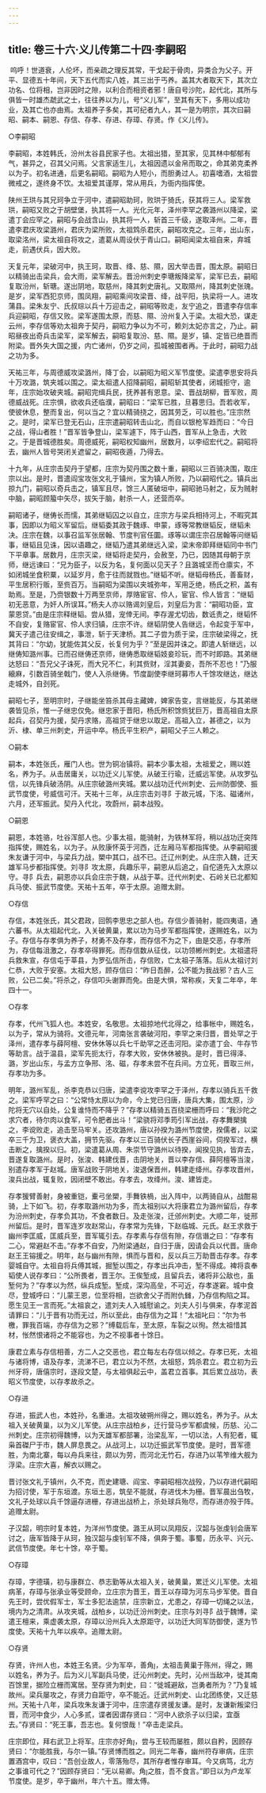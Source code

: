 ```yaml
---
---
---
```

title: 卷三十六·义儿传第二十四·李嗣昭
---

 呜呼！世道衰，人伦坏，而亲疏之理反其常，干戈起于骨肉，异类合为父子。开平、显德五十年间，天下五代而实八姓，其三出于丐养。盖其大者取天下，其次立功名、位将相，岂非因时之隙，以利合而相资者邪！唐自号沙陀，起代北，其所与俱皆一时雄杰虣武之士，往往养以为儿，号“义儿军”，至其有天下，多用以成功业，及其亡也亦由焉。太祖养子多矣，其可纪者九人，其一是为明宗，其次曰嗣昭、嗣本、嗣恩、存信、存孝、存进、存璋、存贤。作《义儿传》。

○李嗣昭

李嗣昭，本姓韩氏，汾州太谷县民家子也。太祖出猎，至其家，见其林中郁郁有气，甚异之，召其父问焉。父言家适生儿，太祖因遗以金帛而取之，命其弟克柔养以为子。初名进通，后更名嗣昭。嗣昭为人短小，而胆勇过人。初喜嗜酒，太祖尝微戒之，遂终身不饮。太祖爱其谨厚，常从用兵，为衙内指挥使。

陕州王珙与其兄珂争立于河中，遣嗣昭助珂，败珙于猗氏，获其将三人。梁军救珙，嗣昭又败之于胡壁堡，执其将一人。光化元年，泽州李罕之袭潞州以降梁，梁遣丁会应罕之，嗣昭与会战含山，执其将一人，斩首三千级，遂取泽州。二年，晋遣李君庆攻梁潞州，君庆为梁所败，太祖鸩杀君庆，嗣昭攻克之。三年，出山东，取梁洺州，梁太祖自将攻之，遣葛从周设伏于青山口。嗣昭闻梁太祖自来，弃城走，前遇伏兵，因大败。

天复元年，梁破河中，执王珂，取晋、绛、慈、隰，因大举击晋，围太原。嗣昭日以精骑出击梁兵，会大雨，梁军解去。晋汾州刺史李瑭叛降梁军，梁军已去，嗣昭复取汾州，斩瑭。遂出阴地，取慈州，降其刺史唐礼。又取隰州，降其刺史张瑰。是岁，梁军西犯京师，围凤翔，嗣昭乘间攻梁晋、绛，战平阳，执梁将一人。进攻蒲县。梁朱友宁、氏叔琮以兵十万迎击之，嗣昭等败走，友宁追之，晋遣李存信率兵迎嗣昭，存信又败。梁军遂围太原，而慈、隰、汾州复入于梁。太祖大恐，谋走云州，李存信等劝太祖奔于契丹，嗣昭力争以为不可，赖刘太妃亦言之，乃止。嗣昭昼夜出奇兵击梁军，梁军解去，嗣昭复取汾、慈、隰。是岁，镇、定皆已绝晋而附梁。晋外失大国之援，内亡诸州，仍岁之间，孤城被围者再。于此时，嗣昭力战之功为多。

天祐三年，与周德威攻梁潞州，降丁会，以嗣昭为昭义军节度使。梁遣李思安将兵十万攻潞，筑夹城以围之。梁太祖遣人招降嗣昭，嗣昭斩其使者，闭城拒守，逾年，庄宗始攻破夹城。嗣昭完缉兵民，抚养甚有恩意。梁、晋战胡柳，晋军败，周德威战死。庄宗惧，欲收兵还临濮，嗣昭曰：“梁军已胜，旦暮思归。吾若收军，使彼休息，整而复出，何以当之？宜以精骑挠之，因其劳乏，可以胜也。”庄宗然之。是时，梁军已登无石山，庄宗遣嗣昭转击山北，而自以银枪军趋而曰：“今日之战，得山者胜！”晋军皆争登山，梁军遽下，阵于山西，晋军从上急击，大败之。于是晋城德胜矣。周德威死，嗣昭权知幽州，居数月，以李绍宏代之。嗣昭将去，幽州人皆号哭闭关遮留之，嗣昭夜遁，乃得去。

十九年，从庄宗击契丹于望都，庄宗为契丹围之数十重，嗣昭以三百骑决围，取庄宗以出。是时，晋遣阎宝攻张文礼于镇州，宝为镇人所败，乃以嗣昭代之。镇兵出掠九门，嗣昭以奇兵击之，镇军且尽，馀三人匿破垣中，嗣昭驰马射之，反为贼射中脑，嗣昭顾箙中矢尽，拔矢于脑，射杀一人，还营而卒。

嗣昭诸子，继俦长而懦，其弟继韬囚之以自立，庄宗方与梁兵相持河上，不暇究其事，因即以为昭义军留后。继韬委其政于魏琢、申蒙，琢等常教继韬反，继韬未决。庄宗在魏，以事召监军张居翰、节度判官任圜。琢等以谓庄宗召居翰等问继韬事，继韬且见诛，因以语趣之，继韬乃遣其弟继远入梁，梁末帝即拜继韬同中书门下平章事。居数月，庄宗灭梁，继韬将走契丹，会赦至，乃已，因随其母朝于京师，继远谏曰：“兄为臣子，以反为名，复何面以见天子？且潞城坚而仓廪实，不如闭城坐食积粟，以延岁月，愈于往而就戮也。”继韬不听。继韬母杨氏，善畜财，平生居积行贩，至赀百万。当嗣昭为梁围以夹城弥年，军用乏绝，杨氏之积，盖有助焉。至是，乃赍银数十万两至京师，厚赂宦官、伶人，宦官、伶人皆言：“继韬初无恶意，为奸人所误耳。”杨夫人亦以赂谒刘皇后，刘皇后为言：“嗣昭功臣，宜蒙恩贷。”由是庄宗释继韬。尝从猎，宠倖无间。李存渥尤切齿，数诋责之，继韬怀不自安，复赂宦官、伶人求归镇，庄宗不许。继韬阴使人告继远，令起变于军中，冀天子遣己往安缉之，事泄，斩于天津桥。其二子尝为质于梁，庄宗破梁得之，抚其背曰：“尔幼，犹能佐其父反，长复何为乎？”至是因并诛之。即遣人斩继远，以继俦知潞州事。已而召继俦还京师，继俦悉取继韬妓妾珍玩，而不时即路。其弟继达怒曰：“吾兄父子诛死，而大兄不仁，利其赀财，淫其妻妾，吾所不忍也！”乃服縗麻，引数百骑坐戟门，使人入杀继俦。节度副使李继珂募市人千馀攻继达，继达走城外，自刭死。

嗣昭七子，至明宗时，子继能坐笞杀其母主藏婢，婢家告变，言继能反，与其弟继袭皆见杀，惟一子继忠仅免。继忠家于晋阳，杨氏所积馀赀犹巨万，晋高祖自太原起兵，召契丹为援，契丹求赂，高祖贷于继忠以取足。高祖入立，甚德之，以为沂、棣、单三州刺史，开运中卒。杨氏平生积产，嗣昭父子三人赖之。

○嗣本

嗣本，本姓张氏，雁门人也。世为铜冶镇将。嗣本少事太祖，太祖爱之，赐以姓名，养为子。从击居庸关，以功迁义儿军使。从破王行瑜，迁威远军使。从攻罗弘信，以先锋兵破汤阴。从庄宗破潞州夹城。累以战功迁代州刺史、云州防御使、振武节度使，号威信可汗。天祐十三年，从庄宗击刘寻阝于故元城，下洺、磁诸州，六月，还军振武。契丹入代北，攻蔚州，嗣本战殁。

○嗣恩

嗣恩，本姓骆，吐谷浑部人也。少事太祖，能骑射，为铁林军将，稍以战功迁突阵指挥使，赐姓名，以为子。从败康怀英于河西，迁左厢马军都指挥使。从李嗣昭援朱友谦于河中，与梁兵力战，槊中其口，战不已。迁辽州刺史。从庄宗入魏，迁天雄军马步都指挥使。刘寻阝攻太原，兵趣乐平，嗣恩从后追之，自佗道先入太原以守。寻阝兵去，嗣恩亦以兵会庄宗于魏，从战于莘。迁代州刺史、石岭关已北都知兵马使、振武节度使。天祐十五年，卒于太原。追赠太尉。

○存信

存信，本姓张氏，其父君政，回鹘李思忠之部人也。存信少善骑射，能四夷语，通六蕃书。从太祖起代北，入关破黄巢，累以功为马步军都指挥使，遂赐姓名，以为子。存信与存孝俱为养子，材勇不及存孝，而存信不为之下，由是交恶，存孝所为，存信每沮激之，存孝卒得罪死。而存信数从征伐，以功领郴州刺史。太祖遣将兵救朱宣，存信屯于莘县，为罗弘信所击，存信败，亡太祖子落落。后从太祖讨刘仁恭，大败于安塞。太祖大怒，顾存信曰：“昨日吾醉，公不能为我战邪？古人三败，公已二矣。”将杀之，存信叩头谢罪而免。由是大惧，常称疾，天复二年卒，年四十一。

○存孝

存孝，代州飞狐人也。本姓安，名敬思。太祖掠地代北得之，给事帐中，赐姓名，以为子，常从为骑将。文德元年，河南张言袭破河阳，李罕之来归晋，晋处罕之于泽州，遣存孝与薛阿檀、安休休等以兵七千助罕之还击河阳。梁亦遣丁会、牛存节等助言。战于温县，梁军先扼太行，存孝大败，安休休被执。是时，晋已得泽、潞，岁出山东，与孟方立争邢、洺、磁，存孝未尝不在兵间。方立死，晋取三州，存孝功为多。

明年，潞州军乱，杀李克恭以归唐，梁遣李谠攻李罕之于泽州，存孝以骑兵五千救之。梁军呼罕之曰：“公常恃太原以为命，今上党已归唐，唐兵大集，围太原，沙陀将无穴以自处，公复谁恃而不降乎？”存孝以精骑五百绕梁栅而呼曰：“我沙陀之求穴者，待尔肉以食军，可令肥者出斗！”梁骁将邓季筠引军出战，存孝舞槊擒之，李谠败走，追击至马牢关。还攻潞州，唐以孙揆为潞州节度使，揆儒者，以梁卒三千为卫，褒衣大盖，拥节先驱。存孝以三百骑伏长子西崖谷间，伺揆军过，横击断之，擒揆以归。初，梁遣葛从周、朱崇节守潞州以待揆，闻揆见执，皆弃去，晋遂复取潞州。是时，张浚、韩建伐晋，击阴地关，晋以李存信、薛阿檀等当浚，别遣存孝军于赵城。唐军战败于阴地关，浚退保晋州，韩建走绛州。存孝攻晋州，浚兵出战，辄复败，因闭壁不敢出。存孝去，攻绛州。浚、建皆走。

存孝猨臂善射，身被重铠，櫜弓坐槊，手舞铁楇，出入阵中，以两骑自从，战酣易骑，上下如飞。初，存孝取潞州功为多，而太祖别以大将康君立为潞州留后，存孝为汾州刺史，存孝负其功，不食者数日。及走张浚，迁邠州刺史。大顺二年，徙邢州留后。是时，晋军连岁攻赵常山，存孝常为先锋，下赵临城、元氏。赵王求救于幽州李匡威，匡威兵至，晋军辄引去。存孝素与存信有隙，存信谮之曰：“存孝有二心，常避赵不击。”存孝不自安，乃附梁通赵，自归于唐，因请会兵以代晋。唐命赵王王镕援之。明年，赵与幽州有隙，惧而与晋和，反以兵三万助晋击存孝。存孝婴城自守。太祖自将兵傅其城，掘堑以围之，存孝出兵冲击，堑不得成。裨将袁奉韬使人说存孝曰：“公所畏者，晋王尔。王俟堑成，且留兵去，诸将非公敌也，虽堑何为？”存孝以为然，纵兵成堑。堑成，深沟高垒，不可近，存孝遂窘。城中食尽，登城呼曰：“儿蒙王恩，位至将相，岂欲舍父子而附仇雠，乃存信构陷之耳。愿生见王一言而死。”太祖哀之，遣刘夫人入城慰谕之。刘夫人引与俱来，存孝泥首请罪曰：“儿于晋有功而无过，所以至此，由存信为之耳！”太祖叱曰：“尔为书檄，罪我百端，亦存信为之邪？”缚载后车，至太原，车裂之以徇。然太祖惜其材，怅然恨诸将之不能容也，为之不视事者十馀日。

康君立素与存信相善，方二人之交恶也，君立每左右存信以倾之。存孝已死，太祖与诸将博，语及存孝，流涕不已，君立以为不然，太祖怒，鸩杀君立。君立初为云州牙将，唐僖宗时，逐段文楚，与太祖俱起云中，盖君立首事。其后累立战功，表昭义节度使，以存孝故杀之。

○存进

存进，振武人也，本姓孙，名重进。太祖攻破朔州得之，赐以姓名，养为子。从太祖入关破黄巢，以为义儿军使。从庄宗战柏乡，迁行营马步军都虞候，历慈、沁二州刺史。庄宗初得魏博，以为天雄军都部署，治梁乱军，一切以法，人有犯者，辄枭首磔尸于市，魏人屏息畏之。从战河上，以功迁振武军节度使。是时，晋军德胜，为南北寨，每以舟兵来往，颇以为劳，而河北无竹石，存进乃以苇笮维大舰为浮梁。庄宗大喜，解衣以赐之。

晋讨张文礼于镇州，久不克，而史建瑭、阎宝、李嗣昭相次战殁，乃以存进代嗣昭为招讨使，军于东垣渡。东垣土恶，筑垒不能就，存进伐木为栅。晋军晨出刍牧，文礼子处球以兵千馀逼存进栅，存进出战桥上，杀处球兵殆尽，而存进亦殁于阵。追赠太尉。

子汉韶，明宗时复本姓，为洋州节度使。潞王从珂以凤翔反，汉韶与张虔钊会唐军讨之，唐军皆降于从珂，独汉韶与虔钊军不降，俱奔于蜀。事蜀，历永平、兴元、武信节度使。年七十馀，卒于蜀。

○存璋

存璋，字德璜，初与康群立、恭志勤等从太祖入关，破黄巢，累迁义儿军使。太祖病革，存璋与张承业等受顾命，立庄宗为晋王，晋王以存璋为河东马步军使。晋自先王时，尝优假军士，军士多犯法逾禁，庄宗新立，尤患之，存璋一切绳之以法，境内为之清肃。从攻夹城，战柏乡，以功迁汾州刺史。庄宗与刘寻阝战于魏博，梁遣王檀来，乘虚袭太原，存璋以汾州兵入太原距守，以功迁大同军防御使，遂为节度使。天祐十九年以疾卒。追赠太尉。

○存贤

存贤，许州人也，本姓王名贤。少为军卒，善角，太祖击黄巢于陈州，得之，赐以姓名，养为子。后为义儿军副兵马使，迁沁州刺史。先时，沁州当敌冲，徙其南百馀里，据险立栅而寓居。至存贤为刺史，曰：“徙城避敌，岂勇者所为？”乃复城故州。梁兵屡攻之，存贤力自距守，卒不能近。迁武州刺史、山北团练使，又迁慈州。天祐十八年，梁兵攻朱友谦于河中，庄宗遣存贤援友谦。是时，友谦新叛梁归晋，而河中食少，人心多贰，谍者因谓存贤曰：“河中人欲杀子以归梁，宜亟去。”存贤曰：“死王事，吾志也。复何恨哉！”卒击走梁兵。

庄宗即位，拜右武卫上将军。庄宗亦好角，尝与王较而屡胜，颇以自矜，因顾存贤曰：“尔能胜我，与尔一镇。”存贤博而胜之。同光二年春，幽州符存审病，庄宗置酒宫中，叹曰：“吾创业故人，零落殆尽，其所存者惟存审耳。今又病笃，北方之事谁可代之？”因顾存贤曰：“无以易卿。角之胜，吾不食言。”即日以为卢龙军节度使。是岁，卒于幽州，年六十五。赠太傅。

